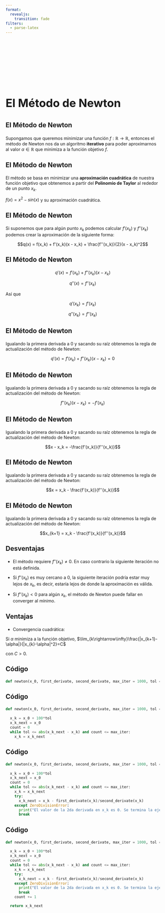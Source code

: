 ```yaml
---
format:
  revealjs:
    transition: fade
filters:
  - parse-latex
---
```


## {auto-animate=true}

::: {style="margin-top: 200px; font-size: 2.6em;"}
**El Método de Newton**
:::

## {auto-animate=true}

::: {style="margin-top: 5%; font-size: 1.5em;"}
**El Método de Newton**
:::

Supongamos que queremos minimizar una función $f:\mathbb{R}\rightarrow\mathbb{R}$, entonces el método de Newton nos da un algoritmo **iterativo** para poder aproximarnos al valor $\alpha\in\mathbb{R}$ que minimiza a la función objetivo $f$.


## {auto-animate=true}

::: {style="margin-top: 5%; font-size: 1.5em;"}
**El Método de Newton**
:::

El método se basa en minimizar una **aproximación cuadrática** de nuestra función objetivo que obtenemos a partir del **Polinomio de Taylor** al rededor de un punto $x_k$. 

$f(x) = x^2-sin(x)$ y su aproximación cuadrática.


## {auto-animate=true}

::: {style="margin-top: 5%; font-size: 1.5em;"}
**El Método de Newton**
:::

Si suponemos que para algún punto $x_k$ podemos calcular $f'(x_k)$ y $f''(x_k)$ podemos crear la aproximación de la siguiente forma: 

$$q(x) = f(x_k) + f'(x_k)(x - x_k) + \frac{f''(x_k)}{2}(x - x_k)^2$$

## {auto-animate=true}

::: {style="margin-top: 5%; font-size: 1.5em;"}
**El Método de Newton**
:::


$$q'(x) = f'(x_k) + f''(x_k)(x - x_k)$$

$$q''(x) =  f''(x_k)$$

Así que

$$q'(x_k) = f'(x_k)$$

$$q''(x_k) =  f''(x_k)$$

## {auto-animate=true auto-animate-unmatched=false}

::: {style="margin-top: 5%; font-size: 1.5em;"}
**El Método de Newton**
:::

Igualando la primera derivada a 0 y sacando su raíz obtenemos la regla de actualización del método de Newton: 

$$q'(x) = f'(x_k) + f''(x_k)(x - x_k) = 0$$


## {auto-animate=true auto-animate-unmatched=false}

::: {style="margin-top: 5%; font-size: 1.5em;"}
**El Método de Newton**
:::

Igualando la primera derivada a 0 y sacando su raíz obtenemos la regla de actualización del método de Newton: 

$$f''(x_k)(x - x_k) = -f'(x_k)$$

## {auto-animate=true auto-animate-unmatched=false}

::: {style="margin-top: 5%; font-size: 1.5em;"}
**El Método de Newton**
:::

Igualando la primera derivada a 0 y sacando su raíz obtenemos la regla de actualización del método de Newton: 

$$x - x_k = -\frac{f'(x_k)}{f''(x_k)}$$

## {auto-animate=true auto-animate-unmatched=false}

::: {style="margin-top: 5%; font-size: 1.5em;"}
**El Método de Newton**
:::

Igualando la primera derivada a 0 y sacando su raíz obtenemos la regla de actualización del método de Newton: 


$$x  =  x_k - \frac{f'(x_k)}{f''(x_k)}$$


## {auto-animate=true auto-animate-unmatched=false}

::: {style="margin-top: 5%; font-size: 1.5em;"}
**El Método de Newton**
:::


Igualando la primera derivada a 0 y sacando su raíz obtenemos la regla de actualización del método de Newton: 


$$x_{k+1}  =  x_k - \frac{f'(x_k)}{f''(x_k)}$$

## {auto-animate=true auto-animate-unmatched=false}

::: {style="margin-top: 5%; font-size: 1.5em;"}
**Desventajas**
:::

- El método requiere $f''(x_k)\neq 0$. En caso contrario la siguiente iteración no está definida.

- Si $f''(x_k)$ es muy cercano a  $0$, la siguiente iteración podría estar muy lejos de $x_k$, es decir, estaría lejos de donde la aproximación es válida.

- Si $f''(x_k) < 0$ para algún $x_k$, el método de Newton puede fallar en converger al mínimo.

## {auto-animate=true auto-animate-unmatched=false}

::: {style="margin-top: 5%; font-size: 1.5em;"}
**Ventajas**
:::

- Convergencia cuadrática:

Si $\alpha$ minimiza a la función objetivo, $\lim_{k\rightarrow\infty}\frac{|x_{k+1}-\alpha|}{|x_{k}-\alpha|^2}=C$

con $C>0$.

## {auto-animate=true auto-animate-unmatched=false}

::: {style="margin-top: 5%; font-size: 1.5em;"}
**Código**
:::


```python
def newton(x_0, first_derivate, second_derivate, max_iter = 1000, tol = 0.0001):
```


## {auto-animate=true auto-animate-unmatched=false}

::: {style="margin-top: 5%; font-size: 1.5em;"}
**Código**
:::


```python
def newton(x_0, first_derivate, second_derivate, max_iter = 1000, tol = 0.0001):
  
  x_k = x_0 + 100*tol
  x_k_next = x_0
  count = 0
  while tol <= abs(x_k_next - x_k) and count <= max_iter:
    x_k = x_k_next 
```


## {auto-animate=true auto-animate-unmatched=false}


::: {style="margin-top: 5%; font-size: 1.5em;"}
**Código**
:::


```python
def newton(x_0, first_derivate, second_derivate, max_iter = 1000, tol = 0.0001):
  
  x_k = x_0 + 100*tol
  x_k_next = x_0
  count = 0
  while tol <= abs(x_k_next - x_k) and count <= max_iter:
    x_k = x_k_next 
    try:
      x_k_next = x_k - first_derivate(x_k)/second_derivate(x_k)
    except ZeroDivisionError:
      print("El valor de la 2da derivada en x_k es 0. Se termina la ejecución")
      break
```

## {auto-animate=true auto-animate-unmatched=false}


::: {style="margin-top: 5%; font-size: 1.5em;"}
**Código**
:::


```python
def newton(x_0, first_derivate, second_derivate, max_iter = 1000, tol = 0.0001):
  
  x_k = x_0 + 100*tol
  x_k_next = x_0
  count = 0
  while tol <= abs(x_k_next - x_k) and count <= max_iter:
    x_k = x_k_next 
    try:
      x_k_next = x_k - first_derivate(x_k)/second_derivate(x_k)
    except ZeroDivisionError:
      print("El valor de la 2da derivada en x_k es 0. Se termina la ejecución")
      break
    count += 1

  return x_k_next
```